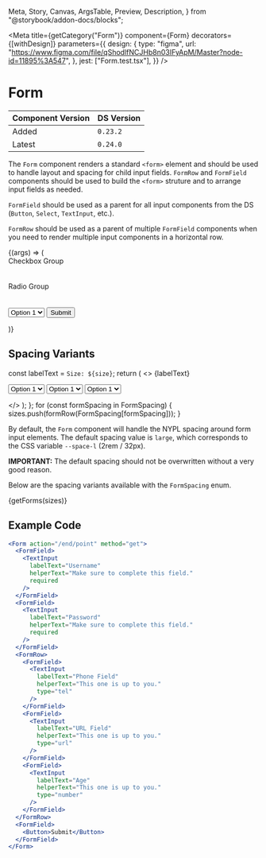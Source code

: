   Meta,
  Story,
  Canvas,
  ArgsTable,
  Preview,
  Description,
} from "@storybook/addon-docs/blocks";


<Meta
  title={getCategory("Form")}
  component={Form}
  decorators={[withDesign]}
  parameters={{
    design: {
      type: "figma",
      url:
        "https://www.figma.com/file/qShodlfNCJHb8n03IFyApM/Master?node-id=11895%3A547",
    },
    jest: ["Form.test.tsx"],
  }}
/>

# Form

| Component Version | DS Version |
| ----------------- | ---------- |
| Added             | `0.23.2`   |
| Latest            | `0.24.0`   |

<Description of={Form} />

The `Form` component renders a standard `<form>` element and should be used to handle layout and spacing for child input fields. `FormRow` and `FormField` components should be used to build the `<form>` struture and to arrange input fields as needed.

`FormField` should be used as a parent for all input components from the DS (`Button`, `Select`, `TextInput`, etc.).

`FormRow` should be used as a parent of multiple `FormField` components when you need to render multiple input components in a horizontal row.

<Preview withToolbar>
  <Story
    name="Form"
    args={{
      action: "/end/point",
      id: "custom-form-id",
      method: "get",
    }}
    argTypes={{
      method: {
        control: {
          type: "radio",
          options: ["get", "post"],
        },
      },
    }}
  >
    {(args) => (
      <Form {...args}>
        <FormField>
          <TextInput
            labelText="Username"
            helperText="Make sure to complete this field."
            required
          />
        </FormField>
        <FormField>
          <TextInput
            labelText="Password"
            helperText="Make sure to complete this field."
            required
          />
        </FormField>
        <FormRow>
          <FormField>
            <TextInput
              labelText="Phone Field"
              helperText="This one is up to you."
              type="tel"
            />
          </FormField>
          <FormField>
            <TextInput
              labelText="URL Field"
              helperText="This one is up to you."
              type="url"
            />
          </FormField>
          <FormField>
            <TextInput
              labelText="Age"
              helperText="This one is up to you."
              type="number"
            />
          </FormField>
        </FormRow>
        <FormRow>
          <FormField>
            <Label>Checkbox Group</Label>
            <Checkbox labelText="Checkbox 1" showLabel />
            <br />
            <Checkbox labelText="Checkbox 1" showLabel />
            <br />
            <Checkbox labelText="Checkbox 1" showLabel />
            <br />
            <Checkbox labelText="Checkbox 1" showLabel />
          </FormField>
          <FormField>
            <Label>Radio Group</Label>
            <Radio labelText="Radio 1" showLabel />
            <br />
            <Radio labelText="Radio 2" showLabel />
            <br />
            <Radio labelText="Radio 3" showLabel />
            <br />
            <Radio labelText="Radio 4" showLabel />
          </FormField>
          <FormField>
            <Select
              labelText="Select Field"
              showLabel={true}
              helperText="The select field helper text."
            >
              <option>Option 1</option>
              <option>Option 2</option>
              <option>Option 3</option>
            </Select>
          </FormField>
        </FormRow>
        <FormField>
          <Button>Submit</Button>
        </FormField>
      </Form>
    )}
  </Story>
</Preview>

<ArgsTable story="Form" />

## Spacing Variants

  const labelText = `Size: ${size}`;
  return (
    <>
      <Heading level={3}>{labelText}</Heading>
      <Form spacing={size}>
        <FormRow>
          <FormField>
            <Select
              labelText="Select Field"
              showLabel={true}
              helperText="The select field helper text."
            >
              <option>Option 1</option>
              <option>Option 2</option>
              <option>Option 3</option>
            </Select>
          </FormField>
          <FormField>
            <Select
              labelText="Select Field"
              showLabel={true}
              helperText="The select field helper text."
            >
              <option>Option 1</option>
              <option>Option 2</option>
              <option>Option 3</option>
            </Select>
          </FormField>
          <FormField>
            <Select
              labelText="Select Field"
              showLabel={true}
              helperText="The select field helper text."
            >
              <option>Option 1</option>
              <option>Option 2</option>
              <option>Option 3</option>
            </Select>
          </FormField>
        </FormRow>
      </Form>
      <HorizontalRule />
    </>
  );
};
for (const formSpacing in FormSpacing) {
  sizes.push(formRow(FormSpacing[formSpacing]));
}

By default, the `Form` component will handle the NYPL spacing around form input elements. The default spacing value is `large`, which corresponds to the CSS variable `--space-l` (2rem / 32px).

**IMPORTANT:** The default spacing should not be overwritten without a very good reason.

Below are the spacing variants available with the `FormSpacing` enum.

<Preview>
  <Story
    name="Spacing Variants"
    args={{
      id: "spacing-form-id",
    }}
  >
    {getForms(sizes)}
  </Story>
</Preview>

## Example Code

<Story name="Example Code" />

```jsx
<Form action="/end/point" method="get">
  <FormField>
    <TextInput
      labelText="Username"
      helperText="Make sure to complete this field."
      required
    />
  </FormField>
  <FormField>
    <TextInput
      labelText="Password"
      helperText="Make sure to complete this field."
      required
    />
  </FormField>
  <FormRow>
    <FormField>
      <TextInput
        labelText="Phone Field"
        helperText="This one is up to you."
        type="tel"
      />
    </FormField>
    <FormField>
      <TextInput
        labelText="URL Field"
        helperText="This one is up to you."
        type="url"
      />
    </FormField>
    <FormField>
      <TextInput
        labelText="Age"
        helperText="This one is up to you."
        type="number"
      />
    </FormField>
  </FormRow>
  <FormField>
    <Button>Submit</Button>
  </FormField>
</Form>
```
